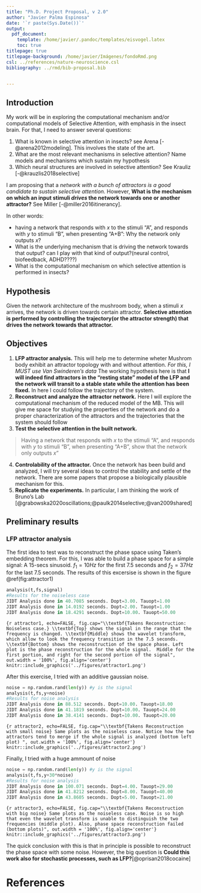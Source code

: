 ```yaml
---
title: "Ph.D. Project Proposal, v 2.0"
author: "Javier Palma Espinosa"
date: '`r paste(Sys.Date())`'
output:
  pdf_document:
    template: /home/javier/.pandoc/templates/eisvogel.latex
    toc: true
titlepage: true
titlepage-background: /home/javier/Imágenes/fondoRmd.png
csl: ../references/nature-neuroscience.csl
bibliography: ../rmd/bib-proposal.bib  


---
```

## Introduction


My work will be in exploring the computational mechanism and/or computational models of Selective Attention, with emphasis in the insect brain.  For that, I need to answer several questions:

1. What is known in selective attention in insects? see Arena [-@arena2012modeling]. This involves the state of the art.
2. What are the most relevant mechanisms in selective attention? Name models and mechanisms which sustain my hypothesis
3. Which neural structures are involved in selective attention? See Krauliz [-@krauzlis2018selective]

I am proposing that a _network with a bunch of attractors is a good candidate to sustain selective attention._ However, **What is the mechanism on which an input stimuli _drives_ the network towards one or another attractor?** See Miller [-@miller2016itinerancy].

In other words:

* having a network that responds with *x* to the stimuli "A", and responds with *y* to stimuli "B", when presenting "A+B": Why the network only outputs *x*? 
* What is the underlying mechanism that is driving the network towards that output? can I play with that kind of output?(neural control, biofeedback, ADHD????)
* What is the computational mechanism on which selective attention is performed in insects? 

## Hypothesis
Given the network architecture of the mushroom body, when a stimuli $x$ arrives, the network is driven towards certain attractor. **Selective attention is performed by controlling the trajectory(or the attractor strength) that drives the network towards that attractor.**


## Objectives

1. **LFP attractor analysis.** This will help me to determine wheter Mushrom body exhibit an attractor topology with and without attention. _For this, I MUST use Van Swinderen's data_ The working hypothesis here is that __I will indeed find attractors in the "resting state" model of the LFP and the network will transit to a stable state while the attention has been fixed.__ In here I could follow the trajectory of the system.
2. **Reconstruct and analyze the attractor network.** Here I will explore the computational mechanism of the reduced model of the MB.  This will give me space for studying the properties of the network and do a proper characterization of the attractors and the trajectories that the system should follow
3. **Test the selective attention in the built network.**
  
  > Having a network that responds with *x* to the stimuli "A", and responds with *y* to stimuli "B", when presenting "A+B", show that the network only outputs *x*"
  
4. **Controlability of the attractor.** Once the network has been build and analyzed, I will try several ideas to control the stability and settle of the network. There are some papers that propose a biologically plausible mechanism for this.
5. **Replicate the experiments.** In particular, I am thinking the work of Bruno's Lab [@grabowska2020oscillations;@paulk2014selective;@van2009shared]

## Preliminary results

### LFP attractor analysis {#lfp-analysis1}
The first idea to test was to reconstruct the phase space using Taken's embedding theorem.  For this, I was able to build a phase space for a simple signal: A 15-secs sinusoid. $f_1 = 10Hz$ for the first 7.5 seconds and $f_2 = 37Hz$ for the last 7.5 seconds.  The results of this excersise is shown in the figure \@ref(fig:attractor1)

```python
analysis(t,fs,signal)
#Results for the noiseless case
JIDT Analysis done in 40.7085 seconds. Dopt=3.00. Tauopt=1.00
JIDT Analysis done in 14.0192 seconds. Dopt=2.00. Tauopt=1.00
JIDT Analysis done in 18.4291 seconds. Dopt=10.00. Tauopt=50.00
```

```{r attractor1, echo=FALSE, fig.cap="\\textbf{Takens Reconstruction: Noiseless case.} \\textbf{Top} shows the signal in the range that the frequency is changed. \\textbf{Middle} shows the wavelet transform, which allow to look the frequency transition in the 7.5 seconds. \\textbf{Bottom} shows the reconstruction of the space phase. Left plot is the phase reconstruction for the whole signal.  Middle for the first portion, and right for the second portion of the signal", out.width = '100%', fig.align='center'}
knitr::include_graphics('../figures/attractor1.png')
```

After this exercise, I tried with an additive gaussian noise. 
```python
noise = np.random.rand(len(y)) #y is the signal
analysis(t,fs,y+noise)
#Results for noise analysis
JIDT Analysis done in 88.512 seconds. Dopt=10.00. Tauopt=18.00
JIDT Analysis done in 41.1819 seconds. Dopt=10.00. Tauopt=24.00
JIDT Analysis done in 38.4141 seconds. Dopt=10.00. Tauopt=20.00
```

```{r attractor2, echo=FALSE, fig.cap="\\textbf{Takens Reconstruction with small noise} Same plots as the noiseless case. Notice how the two attractors tend to merge if the whole signal is analyzed (bottom left plot) ", out.width = '100%', fig.align='center'}
knitr::include_graphics('../figures/attractor2.png')
```

Finally, I tried with a huge ammount of noise
```python
noise = np.random.rand(len(y)) #y is the signal
analysis(t,fs,y+30*noise)
#Results for noise analysis
JIDT Analysis done in 100.071 seconds. Dopt=4.00. Tauopt=29.00
JIDT Analysis done in 41.8212 seconds. Dopt=8.00. Tauopt=40.00
JIDT Analysis done in 43.8605 seconds. Dopt=5.00. Tauopt=21.00
```

```{r attractor3, echo=FALSE, fig.cap="\\textbf{Takens Reconstruction with big noise} Same plots as the noiseless case. Noise is so high that even the wavelet transform is unable to distinguish the two frequencies (middle plot). Also, phase space reconstruction failed (bottom plots)", out.width = '100%', fig.align='center'}
knitr::include_graphics('../figures/attractor3.png')
```

The quick conclusion with this is that in principle is possible to reconstruct the phase space with some noise. However, the big question is **Could this work also for stochastic processes, such as LFP?**[@oprisan2018cocaine]

# References